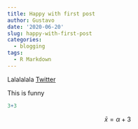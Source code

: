 ```yaml
---
title: Happy with first post
author: Gustavo
date: '2020-06-20'
slug: happy-with-first-post
categories:
  - blogging
tags:
  - R Markdown
---
```


Lalalalala 
[Twitter](htpps://www.twitter.com)

This is funny


```r

3+3
```

$$\bar{x}=\alpha + 3$$
